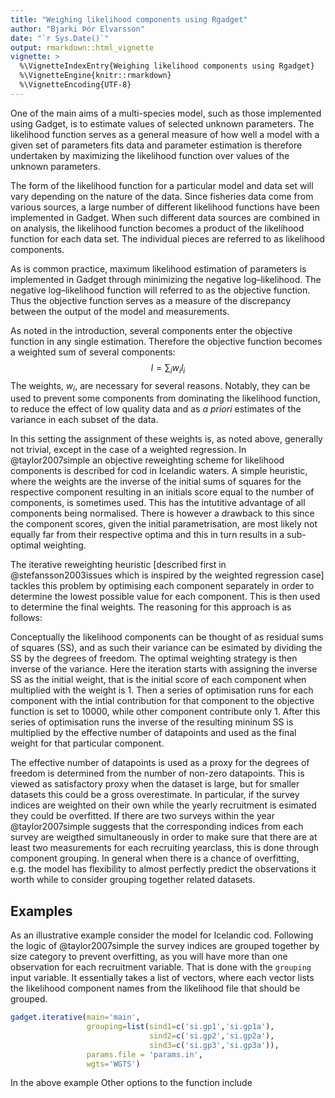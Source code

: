 ```yaml
---
title: "Weighing likelihood components using Rgadget"
author: "Bjarki Þór Elvarsson"
date: "`r Sys.Date()`"
output: rmarkdown::html_vignette
vignette: >
  %\VignetteIndexEntry{Weighing likelihood components using Rgadget}
  %\VignetteEngine{knitr::rmarkdown}
  %\VignetteEncoding{UTF-8}
---
```


One of the main aims of a multi-species model, such as those
implemented using Gadget, is to estimate values of selected unknown
parameters. The likelihood function serves as a general measure of how
well a model with a given set of parameters fits data and parameter
estimation is therefore undertaken by maximizing the likelihood
function over values of the unknown parameters.

The form of the likelihood function for a particular model and data
set will vary depending on the nature of the data. Since fisheries
data come from various sources, a large number of different likelihood
functions have been implemented in Gadget. When such different data
sources are combined in on analysis, the likelihood function becomes a
product of the likelihood function for each data set. The individual
pieces are referred to as likelihood components.

As is common practice, maximum likelihood estimation of parameters is
implemented in Gadget through minimizing the negative
log--likelihood. The negative log--likelihood function will referred
to as the objective function. Thus the objective function serves as a
measure of the discrepancy between the output of the model and
measurements.

As noted in the introduction, several components enter the objective
function in any single estimation. Therefore the objective function
becomes a weighted sum of several components:
$$l = \sum_{i} w_i l_i $$
The weights, $w_i$, are necessary for several reasons. Notably, they
can be used to prevent some components from dominating the likelihood
function, to reduce the effect of low quality data and as *a
  priori* estimates of the variance in each subset of the data.


In this setting the assignment of these weights is, as noted above,
generally not trivial, except in the case of a weighted regression. In
@taylor2007simple an objective reweighting scheme for likelihood
components is described for cod in Icelandic waters.  A simple
heuristic, where the weights are the inverse of the initial sums of
squares for the respective component resulting in an initials score
equal to the number of components, is sometimes used. This has
the intutitive advantage of all components being normalised. There is
however a drawback to this since the component scores, given the
initial parametrisation, are most likely not equally far from their
respective optima and this in turn results in a sub-optimal weighting.

The iterative reweighting heuristic [described first in @stefansson2003issues which
is inspired by the weighted regression case]
tackles this problem by optimising each component separately in order
to determine the lowest possible value for each component. This is
then used to determine the final weights.  The reasoning for this
approach is as follows: 

Conceptually the likelihood components can be thought of as residual
sums of squares (SS), and as such their variance can be esimated by
dividing the SS by the degrees of freedom.  The optimal weighting
strategy is then inverse of the variance.  Here the iteration starts
with assigning the inverse SS as the initial weight, that is the
initial score of each component when multiplied with the weight is 1.
Then a series of optimisation runs for each component with the intial
contribution for that component to the objective function is set to
10000, while other component contribute only 1.  After this series of
optimisation runs the inverse of the resulting mininum SS is
multiplied by the effective number of datapoints and used as the final
weight for that particular component.


The effective number of datapoints is used as a proxy for the degrees
of freedom is determined from the number of non-zero datapoints. This
is viewed as satisfactory proxy when the dataset is large, but for
smaller datasets this could be a gross overestimate. In particular, if
the survey indices are weighted on their own while the yearly
recruitment is esimated they could be overfitted. If there are two
surveys within the year @taylor2007simple suggests that the
corresponding indices from each survey are weigthed simultaneously in
order to make sure that there are at least two measurements for each
recruiting yearclass, this is done through component grouping. In general
when there is a chance of overfitting, e.g. the model has
flexibility to almost perfectly predict the observations it worth
while to consider grouping together related datasets. 



## Examples

As an illustrative example consider the model for Icelandic cod. Following the logic of @taylor2007simple the survey indices are grouped together by size category to prevent overfitting, as you will have more than one observation for each recruitment variable. That is done with the `grouping` input variable. It essentially takes a list of vectors, where each vector lists the likelihood component names from the likelihood file that should be grouped. 


```r
gadget.iterative(main='main',
                 grouping=list(sind1=c('si.gp1','si.gp1a'),
                               sind2=c('si.gp2','si.gp2a'),
                               sind3=c('si.gp3','si.gp3a')),
                 params.file = 'params.in',
                 wgts='WGTS')
```

In the above example Other options to the function include  